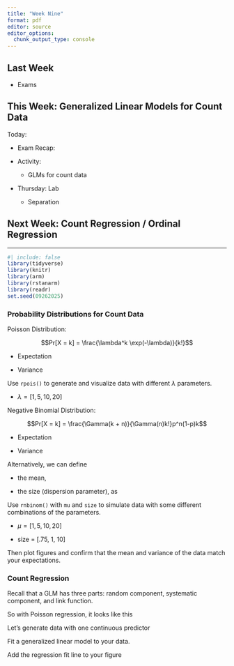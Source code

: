 ```yaml
---
title: "Week Nine"
format: pdf
editor: source
editor_options: 
  chunk_output_type: console
---
```


## Last Week

- Exams


## This Week: Generalized Linear Models for Count Data


Today:

- Exam Recap:

- Activity:

    - GLMs for count data

- Thursday: Lab 

    - Separation

## Next Week: Count Regression / Ordinal Regression




------------------------------------------------------------------------
```r
#| include: false
library(tidyverse)
library(knitr)
library(arm)
library(rstanarm)
library(readr)
set.seed(09262025)
```

\newpage

### Probability Distributions for Count Data

Poisson Distribution:

$$Pr[X = k] = \frac{\lambda^k \exp(-\lambda)}{k!}$$

- Expectation 

- Variance 

Use `rpois()` to generate and visualize data with different $\lambda$ parameters.

- $\lambda = [1, 5, 10, 20]$


\newpage

Negative Binomial Distribution:

$$Pr[X = k] = \frac{\Gamma(k + n)}{\Gamma(n)k!}p^n(1-p)k$$

- Expectation 

- Variance 

Alternatively, we can define

- the mean, 

- the size (dispersion parameter), as 


Use `rnbinom()` with `mu` and `size` to simulate data with some different combinations of the parameters.

- $\mu = [1, 5, 10, 20]$

- size = [.75, 1, 10]

Then plot figures and confirm that the mean and variance of the data match your expectations.


\newpage

### Count Regression

Recall that a GLM has three parts: random component, systematic component, and link function.

So with Poisson regression, it looks like this

\vfill

\vfill

Let's generate data with one continuous predictor



Fit a generalized linear model to your data.


Add the regression fit line to your figure


